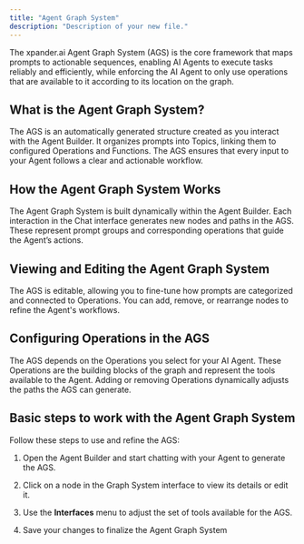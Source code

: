 ```yaml
---
title: "Agent Graph System"
description: "Description of your new file."
---
```


The xpander.ai Agent Graph System (AGS) is the core framework that maps prompts to actionable sequences, enabling AI Agents to execute tasks reliably and efficiently, while enforcing the AI Agent to only use operations that are available to it according to its location on the graph.

## What is the Agent Graph System?

The AGS is an automatically generated structure created as you interact with the Agent Builder. It organizes prompts into Topics, linking them to configured Operations and Functions. The AGS ensures that every input to your Agent follows a clear and actionable workflow.

## How the Agent Graph System Works

The Agent Graph System is built dynamically within the Agent Builder. Each interaction in the Chat interface generates new nodes and paths in the AGS. These represent prompt groups and corresponding operations that guide the Agent’s actions.

## Viewing and Editing the Agent Graph System

The AGS is editable, allowing you to fine-tune how prompts are categorized and connected to Operations. You can add, remove, or rearrange nodes to refine the Agent's workflows.

## Configuring Operations in the AGS

The AGS depends on the Operations you select for your AI Agent. These Operations are the building blocks of the graph and represent the tools available to the Agent. Adding or removing Operations dynamically adjusts the paths the AGS can generate.

## Basic steps to work with the Agent Graph System

Follow these steps to use and refine the AGS:

1. Open the Agent Builder and start chatting with your Agent to generate the AGS.

2. Click on a node in the Graph System interface to view its details or edit it.

3. Use the **Interfaces** menu to adjust the set of tools available for the AGS.

4. Save your changes to finalize the Agent Graph System